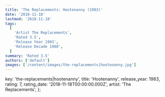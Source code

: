 ```yaml
---
title: 'The Replacements: Hootenanny (1983)'
date: '2018-11-18'
lastmod: '2018-11-18'
tags:
  [
    'Artist The Replacements',
    'Rated 3.5',
    'Release Year 1983',
    'Release Decade 1980',
  ]
summary: 'Rated 3.5'
authors: ['default']
images: ['/content/images/the-replacements|hootenanny.jpg']
---
```


  key: 'the-replacements|hootenanny',
  title: 'Hootenanny',
  release_year: 1983,
  rating: 7,
  rating_date: '2018-11-18T00:00:00.000Z',
  artist: 'The Replacements',
};

<MusicRating data={data} />
